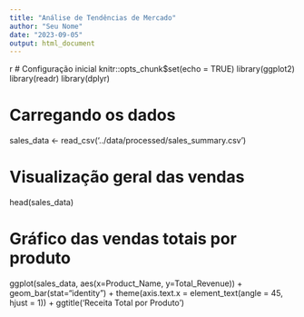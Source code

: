 ```yaml
---
title: "Análise de Tendências de Mercado"
author: "Seu Nome"
date: "2023-09-05"
output: html_document
---
```


{r setup, include=FALSE}
# Configuração inicial
knitr::opts_chunk$set(echo = TRUE)
library(ggplot2)
library(readr)
library(dplyr)

# Carregando os dados
sales_data <- read_csv('../data/processed/sales_summary.csv')

# Visualização geral das vendas
head(sales_data)

# Gráfico das vendas totais por produto
ggplot(sales_data, aes(x=Product_Name, y=Total_Revenue)) +
  geom_bar(stat="identity") +
  theme(axis.text.x = element_text(angle = 45, hjust = 1)) +
  ggtitle('Receita Total por Produto')